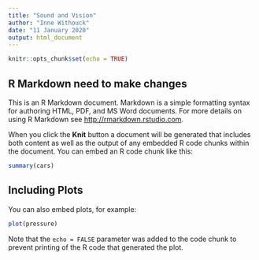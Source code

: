 ```yaml
---
title: "Sound and Vision"
author: "Inne Withouck"
date: "11 January 2020"
output: html_document
---
```


```r
knitr::opts_chunk$set(echo = TRUE)
```

## R Markdown need to make changes

This is an R Markdown document. Markdown is a simple formatting syntax for authoring HTML, PDF, and MS Word documents. For more details on using R Markdown see <http://rmarkdown.rstudio.com>.

When you click the **Knit** button a document will be generated that includes both content as well as the output of any embedded R code chunks within the document. You can embed an R code chunk like this:

```r
summary(cars)
```

## Including Plots

You can also embed plots, for example:

```r
plot(pressure)
```

Note that the `echo = FALSE` parameter was added to the code chunk to prevent printing of the R code that generated the plot.
